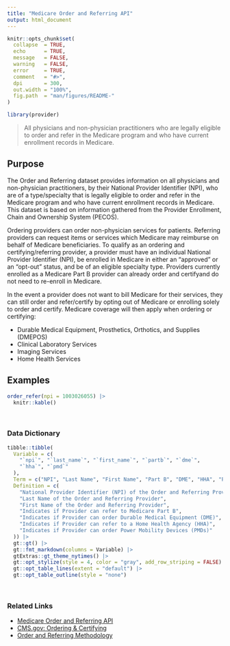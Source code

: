 ```yaml
---
title: "Medicare Order and Referring API"
output: html_document
---
```


```r
knitr::opts_chunk$set(
  collapse  = TRUE,
  echo      = TRUE, 
  message   = FALSE, 
  warning   = FALSE,
  error     = TRUE,
  comment   = "#>",
  dpi       = 300, 
  out.width = "100%",
  fig.path  = "man/figures/README-"
)
```

```r
library(provider)
```

> All physicians and non-physician practitioners who are legally eligible to order and refer in the Medicare program and who have current enrollment records in Medicare.

## Purpose

The Order and Referring dataset provides information on all physicians and non-physician practitioners, by their National Provider Identifier (NPI), who are of a type/specialty that is legally eligible to order and refer in the Medicare program and who have current enrollment records in Medicare. This dataset is based on information gathered from the Provider Enrollment, Chain and Ownership System (PECOS).

Ordering providers can order non-physician services for patients. Referring providers can request items or services which Medicare may reimburse on behalf of Medicare beneficiaries. To qualify as an ordering and certifying/referring provider, a provider must have an individual National Provider Identifier (NPI), be enrolled in Medicare in either an “approved” or an “opt-out” status, and be of an eligible specialty type. Providers currently enrolled as a Medicare Part B provider can already order and certifyand do not need to re-enroll in Medicare.

In the event a provider does not want to bill Medicare for their services, they can still order and refer/certify by opting out of Medicare or enrolling solely to order and certify. Medicare coverage will then apply when ordering or certifying:

   - Durable Medical Equipment, Prosthetics, Orthotics, and Supplies (DMEPOS)
   - Clinical Laboratory Services
   - Imaging Services
   - Home Health Services

## Examples

```r
order_refer(npi = 1003026055) |> 
  knitr::kable()
```

<br>

### Data Dictionary

```r
tibble::tibble(
  Variable = c(
    "`npi`", "`last_name`", "`first_name`", "`partb`", "`dme`",
    "`hha`", "`pmd`"
  ),
  Term = c("NPI", "Last Name", "First Name", "Part B", "DME", "HHA", "PMD"),
  Definition = c(
    "National Provider Identifier (NPI) of the Order and Referring Provider",
    "Last Name of the Order and Referring Provider", 
    "First Name of the Order and Referring Provider",
    "Indicates if Provider can refer to Medicare Part B", 
    "Indicates if Provider can order Durable Medical Equipment (DME)",
    "Indicates if Provider can refer to a Home Health Agency (HHA)", 
    "Indicates if Provider can order Power Mobility Devices (PMDs)"
  )) |>
  gt::gt() |> 
  gt::fmt_markdown(columns = Variable) |> 
  gtExtras::gt_theme_nytimes() |> 
  gt::opt_stylize(style = 4, color = "gray", add_row_striping = FALSE) |> 
  gt::opt_table_lines(extent = "default") |> 
  gt::opt_table_outline(style = "none")
```

<br>

### Related Links

   - [Medicare Order and Referring API](https://data.cms.gov/provider-characteristics/medicare-provider-supplier-enrollment/order-and-referring)
   - [CMS.gov: Ordering & Certifying](https://www.cms.gov/medicare/provider-enrollment-and-certification/ordering-and-certifying)
   - [Order and Referring Methodology](https://data.cms.gov/resources/order-and-referring-methodology)

<br><br>
